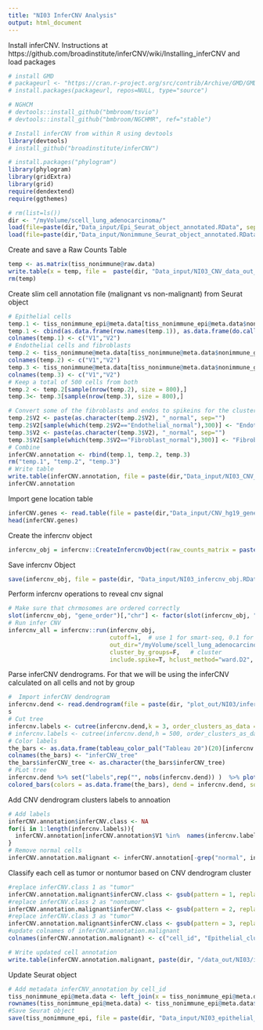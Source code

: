 ```yaml
---
title: "NI03 InferCNV Analysis"
output: html_document
---
```


Install inferCNV. Instructions at https://github.com/broadinstitute/inferCNV/wiki/Installing_inferCNV and load packages
```r
# install GMD
# packageurl <- "https://cran.r-project.org/src/contrib/Archive/GMD/GMD_0.3.3.tar.gz"
# install.packages(packageurl, repos=NULL, type="source")

# NGHCM
# devtools::install_github("bmbroom/tsvio")
# devtools::install_github("bmbroom/NGCHMR", ref="stable")

# Install inferCNV from within R using devtools
library(devtools)
# install_github("broadinstitute/inferCNV")

# install.packages("phylogram")
library(phylogram)
library(gridExtra)
library(grid)
require(dendextend)
require(ggthemes)
```

```r
# rm(list=ls())
dir <- "/myVolume/scell_lung_adenocarcinoma/"
load(file=paste(dir,"Data_input/Epi_Seurat_object_annotated.RData", sep=""))
load(file=paste(dir,"Data_input/Nonimmune_Seurat_object_annotated.RData", sep=""))
```

Create and save a Raw Counts Table
```r
temp <- as.matrix(tiss_nonimmune@raw.data)
write.table(x = temp, file =  paste(dir, "Data_input/NI03_CNV_data_out_all_cells_raw_counts_largefile.txt", sep = ""), quote = F,sep = '\t')
rm(temp)
```


Create slim cell annotation file (malignant vs non-malignant) from Seurat object 
```r
# Epithelial cells 
temp.1 <- tiss_nonimmune_epi@meta.data[tiss_nonimmune_epi@meta.data$nonimmune_general_annotation %in% "Epithelial", c("nonimmune_general_annotation","epi_seurat_cluster")] 
temp.1 <- cbind(as.data.frame(row.names(temp.1)), as.data.frame(do.call("paste",temp.1)))
colnames(temp.1) <- c("V1","V2")
# Endothelial cells and fibroblasts
temp.2 <- tiss_nonimmune@meta.data[tiss_nonimmune@meta.data$nonimmune_general_annotation %in% "Endothelial", c("cell_id","nonimmune_general_annotation")]
colnames(temp.2) <- c("V1","V2")
temp.3 <- tiss_nonimmune@meta.data[tiss_nonimmune@meta.data$nonimmune_general_annotation %in% "Fibroblast", c("cell_id","nonimmune_general_annotation")]
colnames(temp.3) <- c("V1","V2")
# Keep a total of 500 cells from both 
temp.2 <- temp.2[sample(nrow(temp.2), size = 800),]
temp.3<- temp.3[sample(nrow(temp.3), size = 800),]

# Convert some of the fibroblasts and endos to spikeins for the clustering 
temp.2$V2 <- paste(as.character(temp.2$V2), "_normal", sep="")
temp.2$V2[sample(which(temp.2$V2=="Endothelial_normal"),300)] <- "Endothelial"
temp.3$V2 <- paste(as.character(temp.3$V2), "_normal", sep="")
temp.3$V2[sample(which(temp.3$V2=="Fibroblast_normal"),300)] <- "Fibroblast"
# Combine 
inferCNV.annotation <- rbind(temp.1, temp.2, temp.3)
rm("temp.1", "temp.2", "temp.3")
# Write table
write.table(inferCNV.annotation, file = paste(dir,"Data_input/NI03_CNV_cell_metadata_shuffle_largefile.txt", sep=""),row.names = F, col.names = F, quote=F, sep="\t")
inferCNV.annotation
```

Import gene location table 
```r
inferCNV.genes <- read.table(file = paste(dir,"Data_input/CNV_hg19_genes_ordered_correct_noXY.txt", sep = ""))
head(inferCNV.genes)
```

Create the infercnv object
```r
infercnv_obj = infercnv::CreateInfercnvObject(raw_counts_matrix = paste(dir, "Data_input/NI03_CNV_data_out_all_cells_raw_counts_largefile.txt", sep = ""), annotations_file = paste(dir, "Data_input/NI03_CNV_cell_metadata_shuffle_largefile.txt", sep = ""), delim="\t", gene_order_file = paste(dir, "Data_input/NI03_CNV_hg19_genes_ordered_correct_noXY.txt", sep = ""), ref_group_names = c("Endothelial_normal", "Fibroblast_normal"))
```

Save infercnv Object
```r
save(infercnv_obj, file = paste(dir, "Data_input/NI03_infercnv_obj.RData", sep = ""))
```

Perform infercnv operations to reveal cnv signal
```r
# Make sure that chrmosomes are ordered correctly 
slot(infercnv_obj, "gene_order")[,"chr"] <- factor(slot(infercnv_obj, "gene_order")[,"chr"], levels = c("chr1", "chr2","chr3","chr4", "chr5", "chr6","chr7", "chr8", "chr9","chr10", "chr11", "chr12","chr13", "chr14", "chr15","chr16", "chr17", "chr18","chr19", "chr20", "chr21","chr22"))
# Run infer CNV
infercnv_all = infercnv::run(infercnv_obj,
                             cutoff=1,  # use 1 for smart-seq, 0.1 for 10x-genomics
                             out_dir="/myVolume/scell_lung_adenocarcinoma/plot_out/NI03/",  # dir is auto-created for storing outputs
                             cluster_by_groups=F,   # cluster
                             include.spike=T, hclust_method="ward.D2", plot_steps=F)
```

Parse inferCNV dendrograms. For that we will be using the inferCNV calculated on all cells and not by group 
```r
#  Import inferCNV dendrogram
infercnv.dend <- read.dendrogram(file = paste(dir, "plot_out/NI03/infercnv.observations_dendrogram.txt", sep = ""))
s
# Cut tree 
infercnv.labels <- cutree(infercnv.dend,k = 3, order_clusters_as_data = FALSE)
# infercnv.labels <- cutree(infercnv.dend,h = 500, order_clusters_as_data = FALSE) 
# Color labels
the_bars <- as.data.frame(tableau_color_pal("Tableau 20")(20)[infercnv.labels])
colnames(the_bars) <- "inferCNV_tree"
the_bars$inferCNV_tree <- as.character(the_bars$inferCNV_tree)
# PLot tree
infercnv.dend %>% set("labels",rep("", nobs(infercnv.dend)) )  %>% plot(main="inferCNV dendrogram") %>%
colored_bars(colors = as.data.frame(the_bars), dend = infercnv.dend, sort_by_labels_order = FALSE, add = T, y_scale=1000, y_shift = 0)
```

Add CNV dendrogram clusters labels to annoation
```r
# Add labels
inferCNV.annotation$inferCNV.class <- NA
for(i in 1:length(infercnv.labels)){
  inferCNV.annotation[inferCNV.annotation$V1 %in%  names(infercnv.labels)[i],"inferCNV.class"] <- infercnv.labels[i]
}
# Remove normal cells 
inferCNV.annotation.malignant <- inferCNV.annotation[-grep("normal", inferCNV.annotation$V2),] 
```

Classify each cell as tumor or nontumor based on CNV dendrogram cluster
```r
#replace inferCNV.class 1 as "tumor"
inferCNV.annotation.malignant$inferCNV.class <- gsub(pattern = 1, replacement = "tumor", x = inferCNV.annotation.malignant$inferCNV.class)
#replace inferCNV.class 2 as "nontumor"
inferCNV.annotation.malignant$inferCNV.class <- gsub(pattern = 2, replacement = "nontumor", x = inferCNV.annotation.malignant$inferCNV.class)
#replace inferCNV.class 3 as "tumor"
inferCNV.annotation.malignant$inferCNV.class <- gsub(pattern = 3, replacement = "tumor", x = inferCNV.annotation.malignant$inferCNV.class)
#update colnames of inferCNV.annotation.malignant 
colnames(inferCNV.annotation.malignant) <- c("cell_id", "Epithelial_cluster", "inferCNV_annotation")

# Write updated cell annotation 
write.table(inferCNV.annotation.malignant, paste(dir, "/data_out/NI03/inferCNV_final_annotation_per_cell.txt", sep = ""), row.names = F, quote = F)
```

Update Seurat object
```r
# Add metadata inferCNV_annotation by cell_id
tiss_nonimmune_epi@meta.data <- left_join(x = tiss_nonimmune_epi@meta.data, y = inferCNV.annotation.malignant[,c(1,3)], by = "cell_id")
rownames(tiss_nonimmune_epi@meta.data) <- tiss_nonimmune_epi@meta.data$cell_id
#Save Seurat object 
save(tiss_nonimmune_epi, file = paste(dir, "Data_input/NI03_epithelial_annotated_tumor.RData", sep = ""))
```


